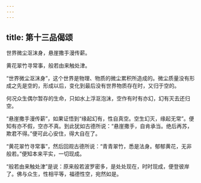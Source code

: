 ```yaml
---
---
---
```

title: 第十三品偈颂
---




世界微尘沤沫身，悬崖撒手漫传薪。

黄花翠竹寻常事，般若由来触处津。

“世界微尘沤沫身”，这个世界是物理、物质的微尘累积所造成的。微尘质量没有形成之先是空的，形成以后，变化到最后没有世界物质存在时，又归于空的。

何况众生偶尔暂存的生命，只如水上浮沤泡沫，空作有时有亦幻，幻有灭去还归空。

“悬崖撒手漫传薪”，如果证悟到“缘起幻有，性自真空。空生幻灭，缘起无常”。便知有亦不假，空亦不真。到此犹如古德所说：“悬崖撒手，自肯承当。绝后再苏，欺君不得。”便可此心安住，得大自在了。

“黄花翠竹寻常事”，然后回观古德所说：“青青翠竹，悉是法身。郁郁黄花，无非般若。”便知本来平实，一切现成。

“般若由来触处津”是说：原来般若波罗密多，是处处现在，时时现成，便登彼岸了。佛与众生，性相平等，福德性空，宛然如是。